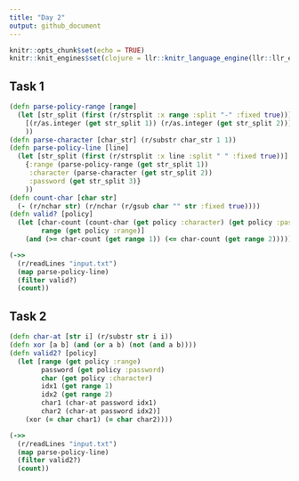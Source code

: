 ```yaml
---
title: "Day 2"
output: github_document
---
```


```r
knitr::opts_chunk$set(echo = TRUE)
knitr::knit_engines$set(clojure = llr::knitr_language_engine(llr::llr_env$new()))
```

## Task 1

```clojure
(defn parse-policy-range [range]
  (let [str_split (first (r/strsplit :x range :split "-" :fixed true))]
    [(r/as.integer (get str_split 1)) (r/as.integer (get str_split 2))]
    ))
(defn parse-character [char_str] (r/substr char_str 1 1))
(defn parse-policy-line [line]
  (let [str_split (first (r/strsplit :x line :split " " :fixed true))]
    {:range (parse-policy-range (get str_split 1))
     :character (parse-character (get str_split 2))
     :password (get str_split 3)}
    ))
(defn count-char [char str] 
  (- (r/nchar str) (r/nchar (r/gsub char "" str :fixed true))))
(defn valid? [policy] 
  (let [char-count (count-char (get policy :character) (get policy :password))
        range (get policy :range)]
    (and (>= char-count (get range 1)) (<= char-count (get range 2)))))

(->>
  (r/readLines "input.txt")
  (map parse-policy-line)
  (filter valid?)
  (count))
```

## Task 2

```clojure
(defn char-at [str i] (r/substr str i i))
(defn xor [a b] (and (or a b) (not (and a b))))
(defn valid2? [policy] 
  (let [range (get policy :range)
        password (get policy :password)
        char (get policy :character)
        idx1 (get range 1)
        idx2 (get range 2)
        char1 (char-at password idx1)
        char2 (char-at password idx2)]
    (xor (= char char1) (= char char2))))

(->>
  (r/readLines "input.txt")
  (map parse-policy-line)
  (filter valid2?)
  (count))
```

